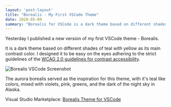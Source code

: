 ```yaml
---
layout: 'post-layout'
title: "Borealis - My First VSCode Theme"
date: 2020-05-09
summary: "Borealis for VSCode is a dark theme based on different shades of teal with yellow as its main contrast color."
---
```


Yesterday I published a new version of my first VSCode theme - Borealis.

It is a dark theme based on different shades of teal with yellow as its main contrast color. I designed it to be easy on the eyes adhering to the strict guidelines of the [WCAG 2.0 guidelines for contrast accessibility](https://www.w3.org/TR/UNDERSTANDING-WCAG20/visual-audio-contrast-contrast.html).

![Borealis VSCode Screenshot](/static/img/borealis-my-first-vscode-theme/borealis-vscode.png)

The aurora borealis served as the inspiration for this theme, with it's teal like colors, mixed with violets, pink, greens, and the dark of the night sky in Alaska.

Visual Studio Marketplace: [Borealis Theme for VSCode](https://marketplace.visualstudio.com/items?itemName=eckertalex.borealis)
